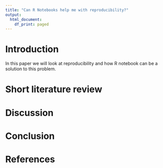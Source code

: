```yaml
---
title: "Can R Notebooks help me with reproducibility?"
output:
  html_document:
    df_print: paged
---
```


# Introduction
In this paper we will look at reproducibility and how R notebook can be a solution to this problem. 

# Short literature review

# Discussion

# Conclusion

# References



